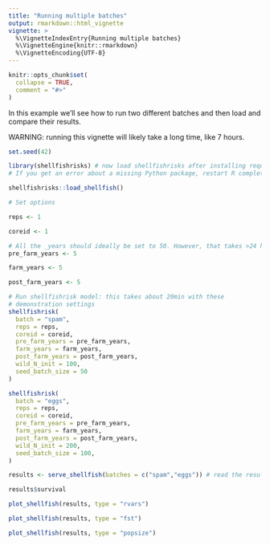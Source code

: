 ```yaml
---
title: "Running multiple batches"
output: rmarkdown::html_vignette
vignette: >
  %\VignetteIndexEntry{Running multiple batches}
  %\VignetteEngine{knitr::rmarkdown}
  %\VignetteEncoding{UTF-8}
---
```


```r
knitr::opts_chunk$set(
  collapse = TRUE,
  comment = "#>"
)
```

In this example we'll see how to run two different batches and then load and compare their results. 

WARNING: running this vignette will likely take a long time, like 7 hours. 

```r
set.seed(42)

library(shellfishrisks) # now load shellfishrisks after installing required python packages
# If you get an error about a missing Python package, restart R completely, and then follow "Installing Python Packages" instructions

shellfishrisks::load_shellfish()

# Set options

reps <- 1

coreid <- 1

# All the _years should ideally be set to 50. However, that takes >24 hours to run. For testing, we recommend setting years to 1 to ensure the installation is working properly. 
pre_farm_years <- 5

farm_years <- 5

post_farm_years <- 5

```


```r


# Run shellfishrisk model: this takes about 20min with these 
# demonstration settings
shellfishrisk(
  batch = "spam",
  reps = reps,
  coreid = coreid,
  pre_farm_years = pre_farm_years,
  farm_years = farm_years,
  post_farm_years = post_farm_years,
  wild_N_init = 100,
  seed_batch_size = 50
)

shellfishrisk(
  batch = "eggs",
  reps = reps,
  coreid = coreid,
  pre_farm_years = pre_farm_years,
  farm_years = farm_years,
  post_farm_years = post_farm_years,
  wild_N_init = 200,
  seed_batch_size = 100,
)

```

```r
results <- serve_shellfish(batches = c("spam","eggs")) # read the results stored in .txt files into a list object

results$survival

plot_shellfish(results, type = "rvars")

plot_shellfish(results, type = "fst")

plot_shellfish(results, type = "popsize")

```
